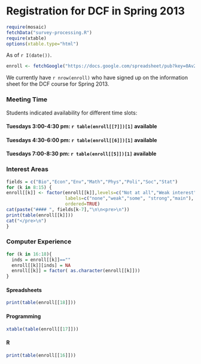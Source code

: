 Registration for DCF in Spring 2013
========================================================
```r
require(mosaic)
fetchData("survey-processing.R")
require(xtable)
options(xtable.type="html")
```

As of `r I(date())`.

```r
enroll <- fetchGoogle("https://docs.google.com/spreadsheet/pub?key=0Av2C2RiwUxpVdE1SUElWaVRaNVJkeW4waWQ0QzBoWkE&single=true&gid=0&output=csv")
```

We currently have `r nrow(enroll)` who have signed up on the information sheet for the DCF course for Spring 2013.

### Meeting Time

Students indicated availability for different time slots:

#### Tuesdays 3:00-4:30 pm: `r table(enroll[[7]])[1]` available

#### Tuesdays 4:30-6:00 pm: `r table(enroll[[6]])[1]` available

#### Tuesdays 7:00-8:30 pm: `r table(enroll[[5]])[1]` available

### Interest Areas

```r
fields = c("Bio","Econ","Env","Math","Phys","Poli","Soc","Stat")
for (k in 8:15) {
enroll[[k]] <- factor(enroll[[k]],levels=c("Not at all","Weak interest", "Somewhat", "Strong interest","My main interest"), 
                      labels=c("none","weak","some", "strong","main"),
                      ordered=TRUE)
cat(paste("#### ", fields[k-7],"\n\n<pre>\n"))
print(table(enroll[[k]]))
cat("</pre>\n")
}
```

### Computer Experience

```r
for (k in 16:18){
  inds = enroll[[k]]==""
  enroll[[k]][inds] = NA
  enroll[[k]] = factor( as.character(enroll[[k]]))
}
```

#### Spreadsheets

```r
print(table(enroll[[18]]))
```

#### Programming

```r
xtable(table(enroll[[17]]))
```

#### R

```r
print(table(enroll[[16]]))
```
